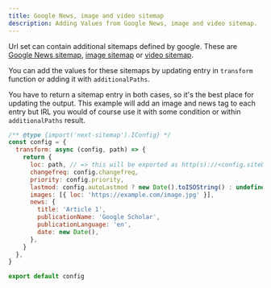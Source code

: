 ```yaml
---
title: Google News, image and video sitemap
description: Adding Values from Google News, image and video sitemap.
---
```


Url set can contain additional sitemaps defined by google. These are
[Google News sitemap](https://developers.google.com/search/docs/advanced/sitemaps/news-sitemap),
[image sitemap](https://developers.google.com/search/docs/advanced/sitemaps/image-sitemaps) or
[video sitemap](https://developers.google.com/search/docs/advanced/sitemaps/video-sitemaps).

You can add the values for these sitemaps by updating entry in `transform` function or adding it with
`additionalPaths`.

You have to return a sitemap entry in both cases, so it's the best place for updating
the output. This example will add an image and news tag to each entry but IRL you would of course use it with
some condition or within `additionalPaths` result.

```js
/** @type {import('next-sitemap').IConfig} */
const config = {
  transform: async (config, path) => {
    return {
      loc: path, // => this will be exported as http(s)://<config.siteUrl>/<path>
      changefreq: config.changefreq,
      priority: config.priority,
      lastmod: config.autoLastmod ? new Date().toISOString() : undefined,
      images: [{ loc: 'https://example.com/image.jpg' }],
      news: {
        title: 'Article 1',
        publicationName: 'Google Scholar',
        publicationLanguage: 'en',
        date: new Date(),
      },
    }
  },
}

export default config
```
